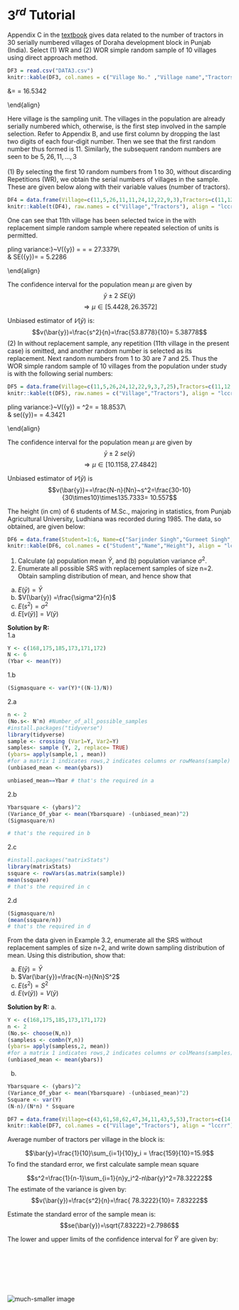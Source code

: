 # $3^{rd}$ Tutorial


::: {.exercise}
Appendix C in the [textbook](https://ksusa-my.sharepoint.com/:b:/g/personal/aalharbi10_ksu_edu_sa/EXiGXqS0oLNEij_721SyVh8BXcTk6m4xa69ExysLpaxBKg?e=etSYh4) gives data related to the number of tractors in 30 serially numbered
villages of Doraha development block in Punjab (India). Select (1) WR and (2)
WOR simple random sample of 10 villages using direct approach method.
:::

```r
DF3 = read.csv("DATA3.csv")
knitr::kable(DF3, col.names = c("Village No." ,"Village name","Tractors","Tube wells", "Irrigiated area"), align = "lccrr")
```

\begin{align}
 &N=30\\
 \
 &\bar{Y}=\frac{\sum Y_i}{N}=22.5667\\
 \
 &\sigma^2 = \frac{\sum{i=1}{N} (Y_i-\bar{Y})^2}{N}=273.3789\\
 \
 &\sigma=\sqrt{273.3789} = 16.5342

\end{align}


Here village is the sampling unit. The villages in the population are already serially numbered which, otherwise, is the first step involved in the sample selection. Refer to Appendix B, and use first column by dropping the last two digits of each four-digit number. Then we see that the first random number thus formed is 11. Similarly, the subsequent random numbers are seen to be $5,26,11, ... ,3$
\
\
(1) By selecting the first 10 random numbers from 1 to 30, without discarding Repetitions (WR), we obtain the serial numbers of villages in the sample. These are given below along with their variable values (number of tractors).



```r
DF4 = data.frame(Village=c(11,5,26,11,11,24,12,22,9,3),Tractors=c(11,12,22,11,11,21,30,16,20,5))
knitr::kable(t(DF4), raw.names = c("Village","Tractors"), align = "lccrr")

```

One can see that 11th village has been selected twice in the with replacement simple random sample where repeated selection of units is permitted.

\begin{align}
 &n=10\\
 \
 &\bar{y}=\frac{\sum y_i}{n}=15.9\\
 \
 &s^2 = \frac{\sum_{i=1}^{n} (y_i-\bar{y})^2}{n-1}=53.87789\\
 \
 &\text{Sampling variance:}~V(\bar{y}) = \frac{\sigma^2}{n}=\frac{273.3789}{10} = 27.3379\\
 \
 &\text{Standard error of the sample mean:} SE(\bar{y})=\sqrt{V(\bar{y})} = 5.2286\

\end{align}

The confidence interval for the population mean $\mu$ are given by
$$\bar{y}\pm2~SE(\bar{y})$$
$$\Rightarrow \mu \in [5.4428,26.3572]$$


Unbiased estimator of $𝑉(\bar{y})$ is:
$$v(\bar{y})=\frac{s^2}{n}=\frac{53.8778}{10}= 5.38778$$
(2) In without replacement sample, any repetition (11th village in the present case) is omitted, and another random number is selected as its replacement. Next random numbers from 1 to 30 are 7 and 25. Thus the WOR simple random sample of 10 villages from the population under study is with the following serial numbers:

```r
DF5 = data.frame(Village=c(11,5,26,24,12,22,9,3,7,25),Tractors=c(11,12,22,21,30,16,20,5,44,7))
knitr::kable(t(DF5), raw.names = c("Village","Tractors"), align = "lccrr")

```

\begin{align}
 &n=10\\
 \
 &\bar{y}=\frac{\sum Y_i}{n}=18.8\\
 \
 &s^2 = \frac{\sum Y_i-\bar{y}}{n-1}=135.7333\\
 \
 &\text{Sampling variance:}~V(\bar{y}) = \frac{N-n}{Nn}\sigma^2=\frac{30-10}{30\times~10}\times282.8057 = 18.8537\\
 \
 &\text{Standard error of the sample mean:} se(\bar{y})=\sqrt{V(\bar{y})} = 4.3421\

\end{align}

The confidence interval for the population mean $\mu$ are given by
$$\bar{y}\pm2~se(\bar{y})$$
$$\Rightarrow \mu \in [10.1158,27.4842]$$


Unbiased estimator of $𝑉(\bar{y})$ is
$$v(\bar{y})==\frac{N-n}{Nn}~s^2=\frac{30-10}{30\times10}\times135.7333= 10.557$$



::: {.exercise}
The height (in cm) of 6 students of M.Sc., majoring in statistics, from Punjab Agricultural University, Ludhiana was recorded during 1985. The data, so obtained, are given below:
:::


```r
DF6 = data.frame(Student=1:6, Name=c("Sarjinder Singh","Gurmeet Singh","Varinder Kumar","Sukhjinder Singh","Denivder Kumar","Gulshan Kumar"),Height=c(168,175,185,13,171,172))
knitr::kable(DF6, col.names = c("Student","Name","Height"), align = "lccrr")

```


1. Calculate (a) population mean $\bar{Y}$, and (b) population variance $\sigma^2$.
2. Enumerate all possible SRS with replacement samples of size n=2. Obtain
sampling distribution of mean, and hence show that
a. $E(\bar{y}) = \bar{Y}$
b. $V(\bar{y}) =\frac{\sigma^2}{n}$
c. $E(s^2) = \sigma^2$
d. $E[v(\bar{y})] = V(\bar{y})$

**Solution by R:**
\
1.a
```r
Y <- c(168,175,185,173,171,172)
N <- 6
(Ybar <- mean(Y))
```

1.b
```r
(Sigmasquare <- var(Y)*((N-1)/N))
```

2.a

```r
n <- 2
(No.s<- N^n) #Number_of_all_possible_samples
#install.packages("tidyverse")
library(tidyverse)
sample <- crossing (Var1=Y, Var2=Y)
samples<- sample (Y, 2, replace= TRUE)
(ybars= apply(sample,1 , mean))
#for a matrix 1 indicates rows,2 indicates columns or rowMeans(sample)
(unbiased_mean <- mean(ybars))

unbiased_mean==Ybar # that's the required in a
```

2.b
```r
Ybarsquare <- (ybars)^2
(Variance_Of_ybar <- mean(Ybarsquare) -(unbiased_mean)^2)
(Sigmasquare/n) 

# that's the required in b
```

2.c
```r
#install.packages("matrixStats")
library(matrixStats)
ssquare <- rowVars(as.matrix(sample))
mean(ssquare) 
# that's the required in c
```
2.d
```r
(Sigmasquare/n)
(mean(ssquare/n)) 
# that's the required in d

```

::: {.exercise}
From the data given in Example 3.2, enumerate all the SRS without
replacement samples of size n=2, and write down sampling distribution of
mean. Using this distribution, show that:
:::

a. $E(\bar{y})=\bar{Y}$
b. $Var(\bar{y})=\frac{N-n}{Nn}S^2$
c. $E(s^2)=S^2$
d. $E(v(\bar{y}))=V(\bar{y})$

**Solution by R:**
a. 

```r
Y <- c(168,175,185,173,171,172)
n <- 2
(No.s<- choose(N,n))
(sampless <- combn(Y,n))
(ybars= apply(sampless,2, mean))
#for a matrix 1 indicates rows,2 indicates columns or colMeans(samples)
(unbiased_mean <- mean(ybars))
```

b. 

```r
Ybarsquare <- (ybars)^2
(Variance_Of_ybar <- mean(Ybarsquare) -(unbiased_mean)^2)
Ssquare <- var(Y)
(N-n)/(N*n) * Ssquare
```





```r
DF7 = data.frame(Village=c(43,61,58,62,47,34,11,43,5,53),Tractors=c(14,8,15,39,9,14,11,19,12,18))
knitr::kable(DF7, col.names = c("Village","Tractors"), align = "lccrr")
```

Average number of tractors per village in the block is:

$$\bar{y}=\frac{1}{10}\sum_{i=1}{10}y_i = \frac{159}{10}=15.9$$
To find the standard error, we first calculate sample mean square

$$s^2=\frac{1}{n-1}\sum_{i=1}{n}y_i^2-n\bar{y}^2=78.32222$$
The estimate of the variance is given by:
$$v(\bar{y})=\frac{s^2}{n}=\frac{ 78.3222}{10}= 7.83222$$

Estimate the standard error of the sample mean is:
$$se(\bar{y})=\sqrt{7.83222}=2.7986$$

The lower and upper limits of the confidence interval for 𝑌̅ are given by:

\begin{align}
\bar{y}\pm~2\times~se(\bar{y})
\Rightarrow \bar{y} \in [10.3028 , 21.497]


\end{align}

\
\
\
\
\
\
![much-smaller image](USE calculator.jpg)